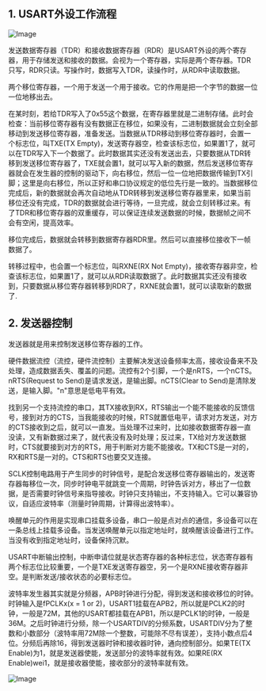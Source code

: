 

<WordCount>

## 1. USART外设工作流程

![Image](https://github.com/user-attachments/assets/023756ae-cdf8-4f25-b225-92c752370e96)

发送数据寄存器（TDR）和接收数据寄存器（RDR）是USART外设的两个寄存器，用于存储发送和接收的数据。会视为一个寄存器，实际是两个寄存器。TDR只写，RDR只读。写操作时，数据写入TDR，读操作时，从RDR中读取数据。

两个移位寄存器，一个用于发送一个用于接收。它的作用是把一个字节的数据一位一位地移出去。

在某时刻，若给TDR写入了0x55这个数据，在寄存器里就是二进制存储。此时会检查：当前移位寄存器有没有数据正在移位，如果没有，二进制数据就会立刻全部移动到发送移位寄存器，准备发送。当数据从TDR移动到移位寄存器时，会置一个标志位，叫TXE(TX Empty)，发送寄存器空，检查该标志位，如果置1了，就可以在TDR写入下一个数据了。此时数据其实还没有发送出去，只要数据从TDR转移到发送移位寄存器了，TXE就会置1，就可以写入新的数据，然后发送移位寄存器就会在发生器的控制的驱动下，向右移位，然后一位一位地把数据传输到TX引脚；这里是向右移位，所以正好和串口协议规定的低位先行是一致的。当数据移位完成后，新的数据就会再次自动地从TDR转移到发送移位寄存器里来，如果当前移位还没有完成，TDR的数据就会进行等待，一旦完成，就会立刻转移过来。有了TDR和移位寄存器的双重缓存，可以保证连续发送数据的时候，数据帧之间不会有空闲，提高效率。

移位完成后，数据就会转移到数据寄存器RDR里。然后可以直接移位接收下一帧数据了。

转移过程中，也会置一个标志位，叫RXNE(RX Not Empty)，接收寄存器非空，检查该标志位，如果置1了，就可以从RDR读取数据了。此时数据其实还没有接收到，只要数据从移位寄存器转移到RDR了，RXNE就会置1，就可以读取新的数据了.


## 2. 发送器控制

发送器就是用来控制发送移位寄存器的工作。

硬件数据流控（流控，硬件流控制）主要解决发送设备频率太高，接收设备来不及处理，造成数据丢失、覆盖的问题。流控有2个引脚，一个是nRTS，一个nCTS。nRTS(Request to Send)是请求发送，是输出脚。nCTS(Clear to Send)是清除发送，是输入脚。"n"意思是低电平有效。

找到另一个支持流控的串口，其TX接收到RX，RTS输出一个能不能接收的反馈信号，接到对方的CTS，当我能接收的时候，RTS就置低电平，请求对方发送，对方的CTS接收到之后，就可以一直发。当处理不过来时，比如接收数据寄存器一直没读，又有新数据过来了，就代表没有及时处理；反过来，TX给对方发送数据时，CTS就要接到对方的RTS，用于判断对方能不能接收。TX和CTS是一对的，RX和RTS是一对的。CTS和RTS也要交叉连接。

SCLK控制电路用于产生同步的时钟信号，是配合发送移位寄存器输出的，发送寄存器每移位一次，同步时钟电平就跳变一个周期，时钟告诉对方，移出了一位数据，是否需要时钟信号来指导接收。时钟只支持输出，不支持输入。它可以兼容协议，自适应波特率（测量时钟周期，计算得出波特率）。

唤醒单元的作用是实现串口挂载多设备，串口一般是点对点的通信，多设备可以在一条总线上挂载多设备。当发送唤醒单元以指定地址时，就唤醒该设备进行工作。当没有收到指定地址时，设备保持沉默。

USART中断输出控制，中断申请位就是状态寄存器的各种标志位，状态寄存器有两个标志位比较重要，一个是TXE发送寄存器空，另一个是RXNE接收寄存器非空。是判断发送/接收状态的必要标志位。

波特率发生器其实就是分频器，APB时钟进行分配，得到发送和接收移位的时钟。时钟输入是fPCLKx(x = 1 or 2)，USART1挂载在APB2，所以就是PCLK2的时钟，一般是72M，其他的USART都挂载在APB1，所以是PCLK1的时钟，一般是36M。之后时钟进行分频，除一个USARTDIV的分频系数，USARTDIV分为了整数和小数部分（波特率用72M除一个整数，可能除不尽有误差），支持小数点后4位。分频后再除16，得到发送器时钟和接收器时钟，通向控制部分。如果TE(TX Enable)为1，就是发送器使能，发送部分的波特率就有效。如果RE(RX Enable)wei1，就是接收器使能，接收部分的波特率就有效。

![Image](https://github.com/user-attachments/assets/ca2120e8-36bd-4603-9359-e9d6f29a33ce)










</WordCount>
